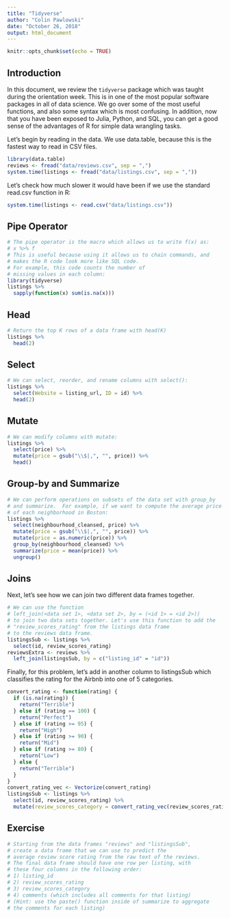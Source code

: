 ```yaml
---
title: "Tidyverse"
author: "Colin Pawlowski"
date: "October 26, 2018"
output: html_document
---
```


```r
knitr::opts_chunk$set(echo = TRUE)
```

## Introduction
In this document, we review the `tidyverse` package which was taught
during the orientation week.  This is in one of the most popular software 
packages in all of data science.  We go over some of the most useful functions,
and also some syntax which is most confusing.  In addition, now that you have
been exposed to Julia, Python, and SQL, you can get a good sense of the
advantages of R for simple data wrangling tasks.  

Let's begin by reading in the data.  We use data.table, because this
is the fastest way to read in CSV files.  
```r
library(data.table)
reviews <- fread("data/reviews.csv", sep = ",")
system.time(listings <- fread("data/listings.csv", sep = ","))
```

Let's check how much slower it would have been if we use the standard
read.csv function in R:
```r
system.time(listings <- read.csv("data/listings.csv"))
```

## Pipe Operator
```r
# The pipe operator is the macro which allows us to write f(x) as:
# x %>% f
# This is useful because using it allows us to chain commands, and
# makes the R code look more like SQL code.
# For example, this code counts the number of
# missing values in each column:
library(tidyverse)
listings %>%
  sapply(function(x) sum(is.na(x)))
```

## Head
```r
# Return the top K rows of a data frame with head(K)
listings %>%
  head(2)
```

## Select
```r
# We can select, reorder, and rename columns with select():
listings %>%
  select(Website = listing_url, ID = id) %>%
  head(2)
```

## Mutate
```r
# We can modify columns with mutate:
listings %>%
  select(price) %>%
  mutate(price = gsub("\\$|,", "", price)) %>%
  head()
```

## Group-by and Summarize
```r
# We can perform operations on subsets of the data set with group_by
# and summarize.  For example, if we want to compute the average price
# of each neighborhood in Boston:
listings %>%
  select(neighbourhood_cleansed, price) %>%
  mutate(price = gsub("\\$|,", "", price)) %>%
  mutate(price = as.numeric(price)) %>%
  group_by(neighbourhood_cleansed) %>%
  summarize(price = mean(price)) %>%
  ungroup()
```

## Joins
Next, let's see how we can join two different data frames together.
```r
# We can use the function 
# left_join(<data set 1>, <data set 2>, by = (<id 1> = <id 2>))
# to join two data sets together. Let's use this function to add the
# "review_scores_rating" from the listings data frame
# to the reviews data frame. 
listingsSub <- listings %>%
  select(id, review_scores_rating)
reviewsExtra <- reviews %>%
  left_join(listingsSub, by = c("listing_id" = "id"))
```

Finally, for this problem, let's add in another column to listingsSub
which classifies the rating for the Airbnb into one of 5 categories.
```r
convert_rating <- function(rating) {
  if (is.na(rating)) {
    return("Terrible")
  } else if (rating == 100) {
    return("Perfect")
  } else if (rating >= 95) {
    return("High")
  } else if (rating >= 90) {
    return("Mid")
  } else if (rating >= 80) {
    return("Low")
  } else {
    return("Terrible")
  }
}
convert_rating_vec <- Vectorize(convert_rating)
listingsSub <- listings %>%
  select(id, review_scores_rating) %>%
  mutate(review_scores_category = convert_rating_vec(review_scores_rating))
```

## Exercise
```r
# Starting from the data frames "reviews" and "listingsSub",
# create a data frame that we can use to predict the 
# average review score rating from the raw text of the reviews.
# The final data frame should have one row per listing, with
# these four columns in the following order:
# 1) listing_id
# 2) review_scores_rating
# 3) review_scores_category
# 4) comments (which includes all comments for that listing)
# (Hint: use the paste() function inside of summarize to aggregate
# the comments for each listing)
```
